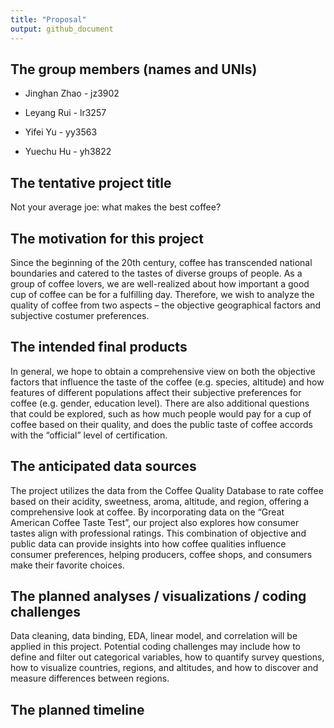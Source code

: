 ```yaml
---
title: "Proposal"
output: github_document
---
```


## The group members (names and UNIs)

* Jinghan Zhao - jz3902

* Leyang Rui - lr3257

* Yifei Yu - yy3563

* Yuechu Hu - yh3822



## The tentative project title

Not your average joe: what makes the best coffee?


## The motivation for this project

Since the beginning of the 20th century, coffee has transcended national boundaries and catered to the tastes of diverse groups of people. As a group of coffee lovers, we are well-realized about how important a good cup of coffee can be for a fulfilling day. Therefore, we wish to analyze the quality of coffee from two aspects -- the objective geographical factors and subjective costumer preferences.

## The intended final products

In general, we hope to obtain a comprehensive view on both the objective factors that influence the taste of the coffee (e.g. species, altitude) and how features of different populations affect their subjective preferences for coffee (e.g. gender, education level). There are also additional questions that could be explored, such as how much people would pay for a cup of coffee based on their quality, and does the public taste of coffee accords with the "official" level of certification. 

## The anticipated data sources

The project utilizes the data from the Coffee Quality Database to rate coffee based on their acidity, sweetness, aroma, altitude, and region, offering a comprehensive look at coffee. By incorporating data on the "Great American Coffee Taste Test", our project also explores how consumer tastes align with professional ratings. This combination of objective and public data can provide insights into how coffee qualities influence consumer preferences, helping producers, coffee shops, and consumers make their favorite choices.

## The planned analyses / visualizations / coding challenges

Data cleaning, data binding, EDA, linear model, and correlation will be applied in this project. Potential coding challenges may include how to define and filter out categorical variables, how to quantify survey questions, how to visualize countries, regions, and altitudes, and how to discover and measure differences between regions.

## The planned timeline


